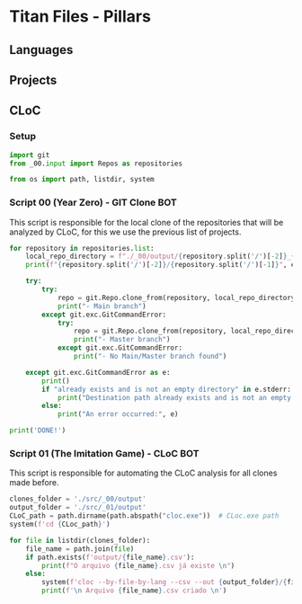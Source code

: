 # Titan Files - Pillars

## Languages

## Projects

## CLoC

### Setup

```python
import git
from _00.input import Repos as repositories

from os import path, listdir, system
```

### Script 00 (**Year Zero**) - GIT Clone BOT

This script is responsible for the local clone of the repositories that will be analyzed by CLoC, for this we use the previous list of projects.

```python
for repository in repositories.list:
    local_repo_directory = f"./_00/output/{repository.split('/')[-2]}_{repository.split('/')[-1]}"
    print(f"{repository.split('/')[-2]}/{repository.split('/')[-1]}", end="")

    try:
        try:
            repo = git.Repo.clone_from(repository, local_repo_directory, branch='main')
            print("- Main branch")
        except git.exc.GitCommandError:
            try:
                repo = git.Repo.clone_from(repository, local_repo_directory, branch='master')
                print("- Master branch")
            except git.exc.GitCommandError:
                print("- No Main/Master branch found")

    except git.exc.GitCommandError as e:
        print()
        if "already exists and is not an empty directory" in e.stderr:
            print("Destination path already exists and is not an empty directory.")
        else:
            print("An error occurred:", e)

print('DONE!')

```

### Script 01 (**The Imitation Game**) - CLoC BOT

This script is responsible for automating the CLoC analysis for all clones made before.

```python

clones_folder = './src/_00/output'
output_folder = './src/_01/output'
CLoC_path = path.dirname(path.abspath("cloc.exe"))  # CLoc.exe path
system(f'cd {CLoc_path}')

for file in listdir(clones_folder):
    file_name = path.join(file)
    if path.exists(f'output/{file_name}.csv'):
        print(f"O arquivo {file_name}.csv já existe \n")
    else:
        system(f'cloc --by-file-by-lang --csv --out {output_folder}/{file_name}.csv {clones_folder}/{file_name}')
        print(f'\n Arquivo {file_name}.csv criado \n')
```